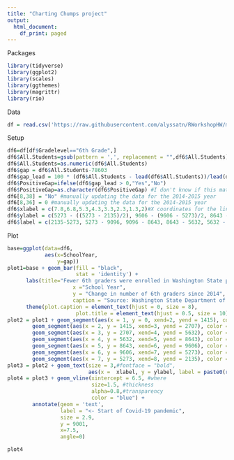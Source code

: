 ```yaml
---
title: "Charting Chumps project"
output:
  html_document:
    df_print: paged
---
```

Packages
```r
library(tidyverse)
library(ggplot2)
library(scales)
library(ggthemes)
library(magrittr)
library(rio)
```

Data
```r
df = read.csv('https://raw.githubusercontent.com/alyssatn/RWorkshopHW/main/Report_Card_Enrollment_from_2014-15_to_Current_Year.csv')
```

Setup
```r
df6=df[df$Gradelevel=="6th Grade",]
df6$All.Students=gsub(pattern = ',', replacement = "",df6$All.Students)
df6$All.Students=as.numeric(df6$All.Students)
df6$gap = df6$All.Students-78603
df6$gap_lead = 100 * (df6$All.Students - lead(df6$All.Students))/lead(df6$All.Students)
df6$PositiveGap=ifelse(df6$gap_lead > 0,"Yes","No")
df6$PositiveGap=as.character(df6$PositiveGap) #I don't know if this matters but I have it here anyway
df6[8,38] = "No" #manually updating the data for the 2014-2015 year
df6[8,36] = 0 #manually updating the data for the 2014-2015 year
df6$xlabel = c(7.8,6.8,5.3,4.3,3.3,2.3,1.3,2)#X coordinates for the line segment labels
df6$ylabel = c(5273 - ((5273 - 2135)/2), 9606 - (9606 - 5273)/2, 8643 - (8643 - 9606)/2, 8643 - (8643 - 5632)/2,5632 - (5632-2707)/2, 2707 - (2702-1415)/2,(1415/2), 600)#Y coordinates for the line segment labels
df6$label = c(2135-5273, 5273 - 9096, 9096 - 8643, 8643 - 5632, 5632 - 2707, 2707 - 1415, 1415, 0)
```

Plot
```r
base=ggplot(data=df6,
            aes(x=SchoolYear,
                y=gap))
plot1=base + geom_bar(fill = "black",
                      stat = 'identity') + 
      labs(title="Fewer 6th graders were enrolled in Washington State public schools after the Covid-19 Pandemic",
                     x ="School Year", 
                     y = "Change in number of 6th graders since 2014",
                     caption = "Source: Washington State Department of Education") + 
      theme(plot.caption = element_text(hjust = 0, size = 8), 
                      plot.title = element_text(hjust = 0.5, size = 10), axis.title = element_text(size = 10))
plot2 = plot1 + geom_segment(aes(x = 1, y = 0, xend=2, yend = 1415), color = "green") + 
        geom_segment(aes(x = 2, y = 1415, xend=3, yend = 2707), color = "green") + 
        geom_segment(aes(x = 3, y = 2707, xend=4, yend = 5632), color = "green") + 
        geom_segment(aes(x = 4, y = 5632, xend=5, yend = 8643), color = "green") + 
        geom_segment(aes(x = 5, y = 8643, xend=6, yend = 9606), color = "green") + 
        geom_segment(aes(x = 6, y = 9606, xend=7, yend = 5273), color = "red") + 
        geom_segment(aes(x = 7, y = 5273, xend=8, yend = 2135), color = "red")  
plot3 = plot2 + geom_text(size = 3,#fontface = "bold",
                          aes(x =  xlabel, y = ylabel, label = paste0(round(label,0))))
plot4 = plot3 + geom_vline(xintercept = 6.5, #where
                           size=1.5, #thickness
                           alpha=0.8,#transparency
                           color = "blue") + 
        annotate(geom = 'text', 
                 label = "<- Start of Covid-19 pandemic",
                 size = 2.9,
                 y = 9001,
                 x=7.5,
                 angle=0)
```


```r
plot4
```
